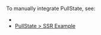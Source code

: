 
<CommunityNote tool="pullstate" url="https://lostpebble.github.io/pullstate/" hasExtension={false} />

To manually integrate PullState, see:
- <Link href="/store#manual-integration" />
- [PullState > SSR Example](https://lostpebble.github.io/pullstate/docs/quick-example-server-rendered)
